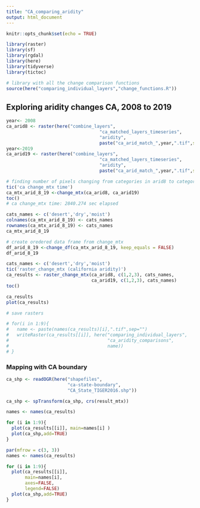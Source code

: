 ```yaml
---
title: "CA_comparing_aridity"
output: html_document
---
```



```r
knitr::opts_chunk$set(echo = TRUE)

library(raster)
library(sf)
library(rgdal)
library(here)
library(tidyverse)
library(tictoc)

# library with all the change comparison functions
source(here("comparing_individual_layers","change_functions.R"))
```


##  Exploring aridity changes CA, 2008 to 2019

```r
year<- 2008
ca_arid8 <- raster(here("combine_layers",
                                   "ca_matched_layers_timeseries",
                                   "aridity",
                                   paste("ca_arid_match_",year,".tif",sep="")))
year<-2019
ca_arid19 <- raster(here("combine_layers",
                                   "ca_matched_layers_timeseries",
                                   "aridity",
                                   paste("ca_arid_match_",year,".tif",sep="")))

```

```r
# finding number of pixels changing from categories in arid8 to categories in arid19
tic('ca change_mtx time')
ca_mtx_arid_8_19 <-change_mtx(ca_arid8, ca_arid19)
toc()
# ca change_mtx time: 2840.274 sec elapsed
```


```r

cats_names <- c('desert','dry','moist')
colnames(ca_mtx_arid_8_19) <- cats_names
rownames(ca_mtx_arid_8_19) <- cats_names
ca_mtx_arid_8_19
```

```r
# create oredered data frame from change_mtx
df_arid_8_19 <-change_df(ca_mtx_arid_8_19, keep_equals = FALSE)
df_arid_8_19
```

```r
cats_names <- c('desert','dry','moist')
tic('raster_change_mtx (california aridity)')
ca_results <- raster_change_mtx(ca_arid8, c(1,2,3), cats_names,
                                ca_arid19, c(1,2,3), cats_names)
toc()
```


```r
ca_results
plot(ca_results)
```

```r
# save rasters

# for(i in 1:9){
#   name <- paste(names(ca_results)[i],".tif",sep="")
#   writeRaster(ca_results[[i]], here("comparing_individual_layers",
#                                     "ca_aridity_comparisons",
#                                     name))  
# }
```

### Mapping with CA boundary

```r
ca_shp <- readOGR(here("shapefiles",
                       "ca-state-boundary",
                       "CA_State_TIGER2016.shp"))

ca_shp <- spTransform(ca_shp, crs(result_mtx))
```

```r
names <- names(ca_results)

for (i in 1:9){
  plot(ca_results[[i]], main=names[i] )
  plot(ca_shp,add=TRUE)
}

```

```r
par(mfrow = c(3, 3))
names <- names(ca_results)

for (i in 1:9){
  plot(ca_results[[i]], 
       main=names[i], 
       axes=FALSE,
       legend=FALSE)
  plot(ca_shp,add=TRUE)
}
```


